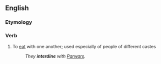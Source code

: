 ==English==

===Etymology===
{{prefix|inter|dine|lang=en}}

===Verb===
{{en-verb|interdin}}

# To [[eat]] with one another; used especially of people of different castes
#:''They '''interdine''' with [[Parwar]]s.''